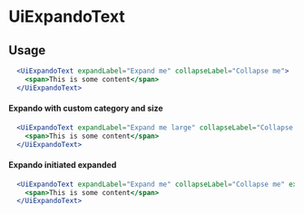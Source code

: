 

# UiExpandoText
<Metadata packageName='expando' packageJson={packageJson} includeInformation description='This component renders a text and an icon that when expanded reveals some content underneath it.' />

## Usage

```jsx live scope={{UiExpandoText}}
  <UiExpandoText expandLabel="Expand me" collapseLabel="Collapse me">
    <span>This is some content</span>
  </UiExpandoText>
```

#### Expando with custom category and size

```jsx live scope={{UiExpandoText}}
  <UiExpandoText expandLabel="Expand me large" collapseLabel="Collapse me large" category="positive" size="xlarge">
    <span>This is some content</span>
  </UiExpandoText>
```

#### Expando initiated expanded

```jsx live scope={{UiExpandoText}}
  <UiExpandoText expandLabel="Expand me" collapseLabel="Collapse me" expanded>
    <span>This is some content</span>
  </UiExpandoText>
```
